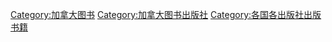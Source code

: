 [[Category:加拿大图书|Category:加拿大图书]]
[[Category:加拿大图书出版社|Category:加拿大图书出版社]]
[[Category:各国各出版社出版书籍|Category:各国各出版社出版书籍]]